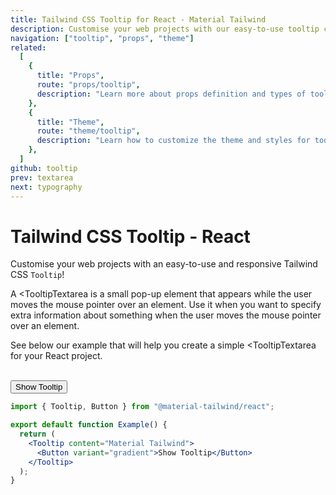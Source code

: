 ```yaml
---
title: Tailwind CSS Tooltip for React - Material Tailwind
description: Customise your web projects with our easy-to-use tooltip component for Tailwind CSS and React using Material Design guidelines.
navigation: ["tooltip", "props", "theme"]
related:
  [
    {
      title: "Props",
      route: "props/tooltip",
      description: "Learn more about props definition and types of tooltip components.",
    },
    {
      title: "Theme",
      route: "theme/tooltip",
      description: "Learn how to customize the theme and styles for tooltip components.",
    },
  ]
github: tooltip
prev: textarea
next: typography
---
```


# Tailwind CSS Tooltip - React

Customise your web projects with an easy-to-use and responsive Tailwind CSS <Code>Tooltip</Code>!

A <TooltipTextarea</Code> is a small pop-up element that appears while the user moves the mouse pointer over an element. Use it when you want to specify extra information about something when the user moves the mouse pointer over an element.

See below our example that will help you create a simple <TooltipTextarea</Code> for your React project.

<br />
<ComponentDemo id="tooltip">
  <Tooltip content="Material Tailwind">
    <Button variant="gradient">Show Tooltip</Button>
  </Tooltip>
</ComponentDemo>

```jsx
import { Tooltip, Button } from "@material-tailwind/react";

export default function Example() {
  return (
    <Tooltip content="Material Tailwind">
      <Button variant="gradient">Show Tooltip</Button>
    </Tooltip>
  );
}
```

<span id="props" className="scroll-mt-48" />
<span id="theme" className="scroll-mt-48" />
